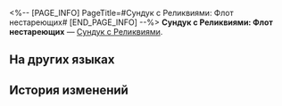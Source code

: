 <%-- [PAGE_INFO]
PageTitle=#Сундук с Реликвиями: Флот нестареющих#
[END_PAGE_INFO] --%>
{{Предмет Инфобокс
|id          = 71013
|Изображение = Предмет Сундук с Реликвиями- Флот нестареющих.png
|Тип         = Сундук с Реликвиями
|Инвентарь   = Ценные предметы
|Редкость    = 5
|Эффект      = 
|Описание    = Устройство, которое используют для сбора и восстановления световой пыли во Фрагментуме до её первоначальной формы. Используйте и получите случайную Реликвию 5★ из набора «Флот нестареющих».
}}
{{Описание|Вы никогда не узнаете, что в коробке, пока не откроете её.<br /><br />''«Значит, это, по сути, покупка лотерейного билета?»<br />«По крайней мере, нам не нужно беспокоиться о коте внутри, который одновременно жив и мёртв».''}}
'''Сундук с Реликвиями: Флот нестареющих''' — [[Сундук с Реликвиями]].

==На других языках==
{{На других языках
|en   = Relic Coffret: Fleet of the Ageless
|zhs  = 遗器铸盒：不老者的仙舟
|zht  = 遺器鑄盒：不老者的仙舟
|ja   = 遺物ボックス：老いぬ者の仙舟
|ko   = 유물 주조함: 불로인의 선주
|es   = Cofre de artefactos: Flota de los eternos
|fr   = Coffret à relique&nbsp;: Flotte de l'éternel
|ru   = Сундук с Реликвиями: Флот нестареющих
|th   = กล่องรีลิกส์: Fleet of the Ageless
|vi   = Hộp Đúc Di Vật: Xianzhou Không Có Tuổi
|de   = Reliktkästchen: Flotte der Alterslosen
|id   = Relic Coffret: Fleet of the Ageless
|pt   = Cofre de Relíquia: Frota dos Eternos
}}

==История изменений==
{{История изменений|3.5}}